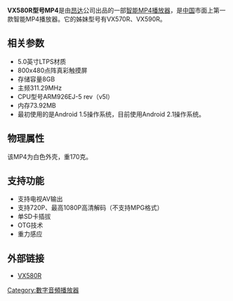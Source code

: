{{noteTA
| T=zh-hans:昂达 VX580R;zh-hk:昂達 VX580R;zh-tw:昂達 VX580R;
| 1=zh-hans:触摸屏;zh-hk:觸摸屏;zh-tw:觸摸屏;
| 2=zh-hans:电源;zh-hk:電源;zh-tw:電源;
| 3=zh-hans:锂聚合物电池;zh-hk:鋰聚合物電池;zh-tw:鋰聚合物電池;
| 4=zh-cn:数字; zh-tw:數位; zh-hk:數碼;
}}
{{Infobox Calculator
| name = onda VX580R MP4
| image =
| width =
| caption =
| type = VX580R[[智能MP4|智能MP4]]
| entry        = [[触摸屏|触摸屏]]
| manufacturer = [[昂达|昂达]]
| prog_lang    =
| introduced = 2010年12月
| discontinued =
| processor =
| memory = 8[[GB|GB]]
| display_type = 800x480点阵真彩触摸屏
| precision =
| link =http://newonda.avhb.com:10717/MP3/ProductInfo.aspx?ProductId=33&d=down
| supply= [[锂聚合物电池|锂聚合物电池]] 、USB5.0V1000mA电源
| weight =170g
| dimensions =136×84×13.9mm
}}

'''VX580R型号MP4'''是由[[昂达|昂达]]公司出品的一部[[智能MP4|智能MP4]][[播放器|播放器]]，是[[中国|中国]]市面上第一款智能MP4播放器。它的姊妹型号有VX570R、VX590R。

== 相关参数 ==
* 5.0英寸LTPS材质
* 800x480点阵真彩触摸屏
* 存储容量8GB
* 主频311.29MHz
* CPU型号ARM926EJ-5 rev（v5l）
* 内存73.92MB
* 最初使用的是Android 1.5操作系统，目前使用Android 2.1操作系统。

== 物理属性 ==
该MP4为白色外壳，重170克。

== 支持功能 ==
* 支持电视AV输出
* 支持720P、最高1080P高清解码（不支持MPG格式）
* 单SD卡插拔
* OTG技术
* 重力感应

== 外部链接 ==
*[http://newonda.avhb.com:10717/MP3/ProductInfo.aspx?ProductId=33&d=down VX580R]{{dead link|date=2018年3月 |bot=InternetArchiveBot |fix-attempted=yes }}

[[Category:數字音頻播放器|Category:數字音頻播放器]]